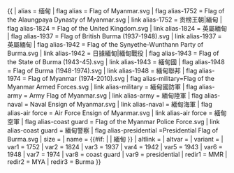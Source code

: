 {{ {{{1<noinclude>|country showdata</noinclude>}}}
| alias = 缅甸
| flag alias = Flag of Myanmar.svg
| flag alias-1752 = Flag of the Alaungpaya Dynasty of Myanmar.svg
| link alias-1752 = 贡榜王朝|緬甸
| flag alias-1824 = Flag of the United Kingdom.svg
| link alias-1824 = 英屬緬甸
| flag alias-1937 = Flag of British Burma (1937-1948).svg
| link alias-1937 = 英屬緬甸
| flag alias-1942 = Flag of the Synyethe-Wunthann Party of Burma.svg
| link alias-1942 = 日據緬甸|緬甸戰役
| flag alias-1943 = Flag of the State of Burma (1943-45).svg
| link alias-1943 = 緬甸國
| flag alias-1948 = Flag of Burma (1948-1974).svg
| link alias-1948 = 緬甸聯邦
| flag alias-1974 = Flag of Myanmar (1974-2010).svg
| flag alias-military=Flag of the Myanmar Armed Forces.svg
| link alias-military = 緬甸國防軍
| flag alias-army = Army Flag of Myanmar.svg
| link alias-army = 緬甸陸軍
| flag alias-naval = Naval Ensign of Myanmar.svg
| link alias-naval = 緬甸海軍
| flag alias-air force = Air Force Ensign of Myanmar.svg
| link alias-air force = 緬甸空軍
| flag alias-coast guard = Flag of the Myanmar Police Force.svg
| link alias-coast guard = 緬甸警察
| flag alias-presidential =Presidential Flag of Burma.svg
| size = {{{size|}}}
| name = {{#if: {{{name|}}} | {{{name|}}} | 緬甸 }}
| altlink = {{{altlink|}}}
| altvar = {{{altvar|}}}
| variant = {{{variant|}}}
<noinclude>
| var1 = 1752
| var2 = 1824
| var3 = 1937
| var4 = 1942
| var5 = 1943
| var6 = 1948
| var7 = 1974
| var8 = coast guard
| var9 = presidential
| redir1 = MMR
| redir2 = MYA
| redir3 = Burma
</noinclude>
}}<noinclude>
</noinclude>
